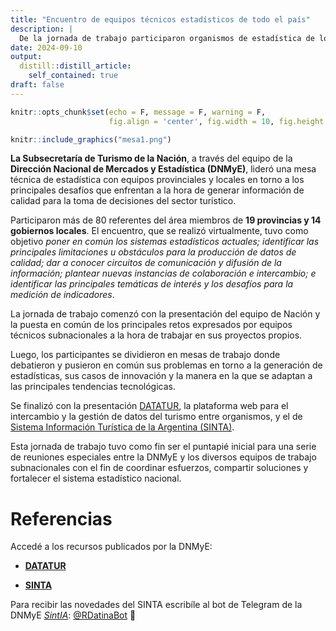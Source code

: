 ```yaml
---
title: "Encuentro de equipos técnicos estadísticos de todo el país"
description: |
  De la jornada de trabajo participaron organismos de estadística de los distintos niveles de gobierno en torno a la producción de información de calidad en el sector turístico.
date: 2024-09-10
output:
  distill::distill_article:
    self_contained: true
draft: false
---
```


```r
knitr::opts_chunk$set(echo = F, message = F, warning = F, 
                      fig.align = 'center', fig.width = 10, fig.height = 6)
```

```r
knitr::include_graphics("mesa1.png")
```

**La Subsecretaría de Turismo de la Nación**, a través del equipo de la **Dirección Nacional de Mercados y Estadística (DNMyE)**, lideró una mesa técnica de estadística con equipos provinciales y locales en torno a los principales desafíos que enfrentan a la hora de generar información de calidad para la toma de decisiones del sector turístico.

Participaron más de 80 referentes del área miembros de **19 provincias y 14 gobiernos locales**. El encuentro, que se realizó virtualmente, tuvo como objetivo *poner en común los sistemas estadísticos actuales; identificar las principales limitaciones u obstáculos para la producción de datos de calidad; dar a conocer circuitos de comunicación y difusión de la información; plantear nuevas instancias de colaboración e intercambio; e identificar las principales temáticas de interés y los desafíos para la medición de indicadores*.

La jornada de trabajo comenzó con la presentación del equipo de Nación y la puesta en común de los principales retos expresados por equipos técnicos subnacionales a la hora de trabajar en sus proyectos propios.

Luego, los participantes se dividieron en mesas de trabajo donde debatieron y pusieron en común sus problemas en torno a la generación de estadísticas, sus casos de innovación y la manera en la que se adaptan a las principales tendencias tecnológicas.

Se finalizó con la presentación [DATATUR](https://datatur.yvera.tur.ar/), la plataforma web para el intercambio y la gestión de datos del turismo entre organismos, y el de [Sistema Información Turística de la Argentina (SINTA)](https://www.yvera.tur.ar/sinta/).

Esta jornada de trabajo tuvo como fin ser el puntapié inicial para una serie de reuniones especiales entre la DNMyE y los diversos equipos de trabajo subnacionales con el fin de coordinar esfuerzos, compartir soluciones y fortalecer el sistema estadístico nacional.


# Referencias

Accedé a los recursos publicados por la DNMyE:

+ **[DATATUR](https://datatur.yvera.tur.ar/)**

+ **[SINTA](https://www.yvera.tur.ar/sinta/)**

::: {.infobox}
Para recibir las novedades del SINTA escribíle al bot de Telegram de la DNMyE <a href=‘https://bitacora.yvera.tur.ar/posts/2022-09-08-sintia/’ target=‘_blank’>*SintIA*</a>: <a href=‘https://t.me/RDatinaBot’ target=‘_blank’>@RDatinaBot</a> 🤖
:::

